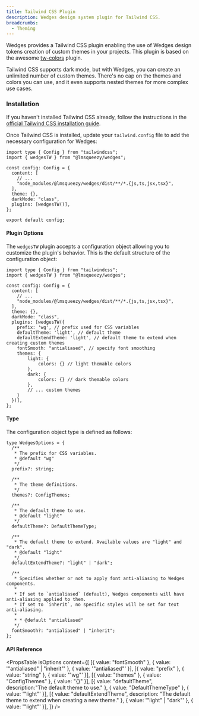 ```yaml
---
title: Tailwind CSS Plugin
description: Wedges design system plugin for Tailwind CSS.
breadcrumbs:
  - Theming
---
```


Wedges provides a Tailwind CSS plugin enabling the use of Wedges design tokens creation of custom themes in your projects. This plugin is based on the awesome <a href="https://github.com/L-Blondy/tw-colors" target="_blank" rel="nofollow noreferrer">tw-colors</a> plugin.

Tailwind CSS supports dark mode, but with Wedges, you can create an unlimited number of custom themes. There's no cap on the themes and colors you can use, and it even supports nested themes for more complex use cases.

### Installation

If you haven't installed Tailwind CSS already, follow the instructions in the <a href="https://tailwindcss.com/docs/installation/" target="_blank" rel='nofollow noreferrer'>official Tailwind CSS installation guide</a>.

Once Tailwind CSS is installed, update your `tailwind.config` file to add the necessary configuration for Wedges:

```tsx {2,7,10,11} title="tailwind.config.ts" showLineNumbers
import type { Config } from "tailwindcss";
import { wedgesTW } from "@lmsqueezy/wedges";

const config: Config = {
  content: [
    // ...
    "node_modules/@lmsqueezy/wedges/dist/**/*.{js,ts,jsx,tsx}",
  ],
  theme: {},
  darkMode: "class",
  plugins: [wedgesTW()],
};

export default config;
```

#### Plugin Options

The `wedgesTW` plugin accepts a configuration object allowing you to customize the plugin's behavior. This is the default structure of the configuration object:

```tsx {12-24} title="tailwind.config.ts" showLineNumbers
import type { Config } from "tailwindcss";
import { wedgesTW } from "@lmsqueezy/wedges";

const config: Config = {
  content: [
    // ...
    "node_modules/@lmsqueezy/wedges/dist/**/*.{js,ts,jsx,tsx}",
  ],
  theme: {},
  darkMode: "class",
  plugins: [wedgesTW({
    prefix: 'wg', // prefix used for CSS variables
    defaultTheme: 'light', // default theme
    defaultExtendTheme: 'light', // default theme to extend when creating custom themes
    fontSmooth: "antialiased", // specify font smoothing
    themes: {
        light: {
            colors: {} // light themable colors
        },
        dark: {
            colors: {} // dark themable colors
        },
        // ... custom themes
    }
  })],
};
```

#### Type

The configuration object type is defined as follows:

```tsx showLineNumbers
type WedgesOptions = {
  /**
   * The prefix for CSS variables.
   * @default "wg"
   */
  prefix?: string;

  /**
   * The theme definitions.
   */
  themes?: ConfigThemes;

  /**
   * The default theme to use.
   * @default "light"
   */
  defaultTheme?: DefaultThemeType;

  /**
   * The default theme to extend. Available values are "light" and "dark".
   * @default "light"
   */
  defaultExtendTheme?: "light" | "dark";

  /**
   * Specifies whether or not to apply font anti-aliasing to Wedges components.
   *
   * If set to `antialiased` (default), Wedges components will have anti-aliasing applied to them.
   * If set to `inherit`, no specific styles will be set for text anti-aliasing.
   *
   * * @default "antialiased"
   */
  fontSmooth?: "antialiased" | "inherit";
};
```

#### API Reference

<PropsTable
isOptions
  content={[
    [{ value: "fontSmooth" }, { value: '"antialiased" | "inherit"' }, { value: '"antialiased"' }],
    [{ value: "prefix" }, { value: "string" }, { value: '"wg"' }],
    [{ value: "themes" }, { value: "ConfigThemes" }, { value: "{}" }],
    [{ value: "defaultTheme", description:"The default theme to use." }, { value: "DefaultThemeType" }, { value: '"light"' }],
    [{ value: "defaultExtendTheme", description: "The default theme to extend when creating a new theme." }, { value: '"light" | "dark"' }, { value: '"light"' }],
]}
/>
